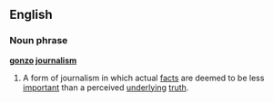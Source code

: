 ==English==
===Noun phrase===
{{wikipedia}}
'''[[gonzo]] [[journalism]]'''
#A form of journalism in which actual [[fact]]s are deemed to be less [[important]] than a perceived [[underlying]] [[truth]].